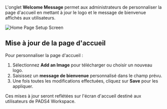 L'onglet **Welcome Message** permet aux administrateurs de personnaliser la page d'accueil en mettant à jour le logo et le message de bienvenue affichés aux utilisateurs.

![Home Page Setup Screen](/mnt/data/image.png)

## Mise à jour de la page d'accueil

Pour personnaliser la page d'accueil :

1. Sélectionnez **Add an Image** pour télécharger ou choisir un nouveau logo.
2. Saisissez un **message de bienvenue** personnalisé dans le champ prévu.
3. Une fois toutes les modifications effectuées, cliquez sur **Save** pour les appliquer.

Ces mises à jour seront reflétées sur l'écran d'accueil destiné aux utilisateurs de PADS4 Workspace.
